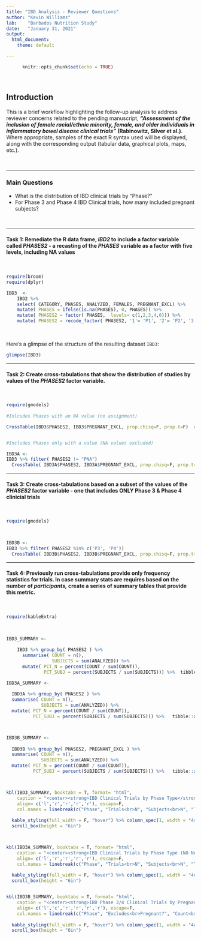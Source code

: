 ```yaml
---
title: "IBD Analysis - Reviewer Questions"
author: "Kevin Williams"
lab:    "Barbados Nutrition Study"
date:   "January 31, 2021"
output: 
  html_document:
    theme: default

---
```


```r
      knitr::opts_chunk$set(echo = TRUE)

```
  
<br>

## Introduction

This is a brief workflow highlighting the follow-up analysis to address reviewer concerns related to the pending manuscript, ***"Assessment of the inclusion of female racial/ethnic minority, female, and older individuals in inflammatory bowel disease clinical trials"*** **(Rabinowitz, Silver et al.)**. Where appropriate, samples of the exact R syntax used will be displayed, along with the corresponding output (tabular data, graphical plots, maps, etc.).

<br>

***

### Main Questions

* What is the distribution of IBD clinical trials by "Phase?"
* For Phase 3 and Phase 4 IBD Clinical trials, how many included pregnant subjects?

<br>

***

#### Task 1:  Remediate the R data frame, ***IBD2*** to include a factor variable called ***PHASES2*** - a recasting of the ***PHASES*** variable as a factor with five levels, including NA values

<br>


```r


require(broom)
require(dplyr)

IBD3  <-
    IBD2 %>% 
    select( CATEGORY, PHASES, ANALYZED, FEMALES, PREGNANT_EXCL) %>% 
    mutate( PHASES = ifelse(is.na(PHASES), 0, PHASES)) %>% 
    mutate( PHASES2 = factor( PHASES,  levels= c(1,2,3,4,0))) %>% 
    mutate( PHASES2 = recode_factor( PHASES2, '1'= 'P1', '2'= 'P2', '3' = 'P3', '4' = 'P4', '0' = 'PNA', .ordered = T) )


```
  

<br>

Here's a glimpse of the structure of the resulting dataset `IBD3`:
  
  
```r
  
glimpse(IBD3)

```


***

#### Task 2:  Create cross-tabulations that show the distribution of studies by values of the ***PHASES2*** factor variable.

<br>

```r

require(gmodels)
  
#Inlcudes Phases with an NA value (no assignment)

CrossTable(IBD3$PHASES2, IBD3$PREGNANT_EXCL, prop.chisq=F, prop.t=F)  #rows then/over columns


#Includes Phases only with a value (NA values excluded)

IBD3A <-
IBD3 %>% filter( PHASES2 != "PNA") 
  CrossTable( IBD3A$PHASES2, IBD3A$PREGNANT_EXCL, prop.chisq=F, prop.t=F)  #rows then/over columns


```


***

#### Task 3:  Create cross-tabulations based on a subset of the values of the ***PHASES2*** factor variable - one that includes ONLY Phase 3 & Phase 4 clinicial trials

<br>

```r

require(gmodels)
  


IBD3B <-
IBD3 %>% filter( PHASES2 %in% c('P3', 'P4')) 
  CrossTable( IBD3B$PHASES2, IBD3B$PREGNANT_EXCL, prop.chisq=F, prop.t=F)  #rows then/over columns


```

***

#### Task 4:  Previously run cross-tabulations provide only frequency statistics for trials.  In case summary stats are requires based on the number of *participants,* create a series of summary tables that provide this metric.

<br>

```r

require(kableExtra)
  

  
IBD3_SUMMARY <- 
  
    IBD3 %>% group_by( PHASES2 ) %>% 
      summarise( COUNT = n(),
                 SUBJECTS = sum(ANALYZED)) %>% 
      mutate( PCT_N = percent(COUNT / sum(COUNT)),
              PCT_SUBJ = percent(SUBJECTS / sum(SUBJECTS))) %>%  tibble::as_tibble()

IBD3A_SUMMARY <- 
  
  IBD3A %>% group_by( PHASES2 ) %>% 
  summarise( COUNT = n(),
             SUBJECTS = sum(ANALYZED)) %>% 
  mutate( PCT_N = percent(COUNT / sum(COUNT)),
          PCT_SUBJ = percent(SUBJECTS / sum(SUBJECTS))) %>%   tibble::as_tibble()



IBD3B_SUMMARY <- 
  
  IBD3B %>% group_by( PHASES2, PREGNANT_EXCL ) %>% 
  summarise( COUNT = n(),
             SUBJECTS = sum(ANALYZED)) %>% 
  mutate( PCT_N = percent(COUNT / sum(COUNT)),
          PCT_SUBJ = percent(SUBJECTS / sum(SUBJECTS))) %>%   tibble::as_tibble()



kbl(IBD3_SUMMARY, booktabs = T, format= "html", 
    caption = "<center><strong>IBD Clinical Trials by Phase Type</strong></center>",
    align= c('l','r','r','r','r'), escape=F, 
    col.names = linebreak(c("Phase", "Trials<br>N", "Subjects<br>N", "Trials<br>Pct", "Subjects<br>Pct"))) %>% 
  
  kable_styling(full_width = F, "hover") %>% column_spec(1, width = "4cm") %>%
  scroll_box(height = "6in")



kbl(IBD3A_SUMMARY, booktabs = T, format= "html", 
    caption = "<center><strong>IBD Clinical Trials by Phase Type (NO NA)</strong></center>",
    align= c('l','r','r','r','r'), escape=F, 
    col.names = linebreak(c("Phase", "Trials<br>N", "Subjects<br>N", "Trials<br>Pct", "Subjects<br>Pct"))) %>% 
  
  kable_styling(full_width = F, "hover") %>% column_spec(1, width = "4cm") %>%
  scroll_box(height = "6in")


kbl(IBD3B_SUMMARY, booktabs = T, format= "html", 
    caption = "<center><strong>IBD Phase 3/4 Clinical Trials by Pregnancy Status</strong></center>",
    align= c('l','c','r','r','r','r'), escape=F, 
    col.names = linebreak(c("Phase", "Excludes<br>Pregnant?", "Count<br>N", "Subjects<br>N", "Trials<br>Pct", "Subjects<br>Pct"))) %>% 
  
  kable_styling(full_width = F, "hover") %>% column_spec(1, width = "4cm") %>%
  scroll_box(height = "6in")


```